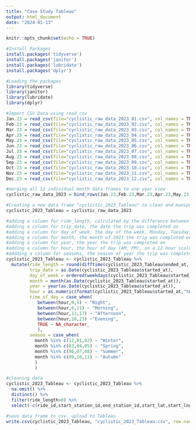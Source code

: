 ```yaml
---
title: "Case Study Tableau"
output: html_document
date: "2024-01-13"
---
```


```r
knitr::opts_chunk$set(echo = TRUE)
```

```r
#Install Packages
install.packages('tidyverse')
install.packages('janitor')
install.packages('lubridate')
install.packages('dplyr')

#Loading the packages
library(tidyverse)
library(janitor)
library(lubridate)
library(dplyr)

#Import CSV Data using read_csv
Jan.23 = read_csv(file="cyclistic_raw_data_2023_01.csv", col_names = TRUE)
Feb.23 = read_csv(file="cyclistic_raw_data_2023_02.csv", col_names = TRUE)
Mar.23 = read_csv(file="cyclistic_raw_data_2023_03.csv", col_names = TRUE)
Apr.23 = read_csv(file="cyclistic_raw_data_2023_04.csv", col_names = TRUE)
May.23 = read_csv(file="cyclistic_raw_data_2023_05.csv", col_names = TRUE)
Jun.23 = read_csv(file="cyclistic_raw_data_2023_06.csv", col_names = TRUE)
Jul.23 = read_csv(file="cyclistic_raw_data_2023_07.csv", col_names = TRUE)
Aug.23 = read_csv(file="cyclistic_raw_data_2023_08.csv", col_names = TRUE)
Sep.23 = read_csv(file="cyclistic_raw_data_2023_09.csv", col_names = TRUE)
Oct.23 = read_csv(file="cyclistic_raw_data_2023_10.csv", col_names = TRUE)
Nov.23 = read_csv(file="cyclistic_raw_data_2023_11.csv", col_names = TRUE)
Dec.23 = read_csv(file="cyclistic_raw_data_2023_12.csv", col_names = TRUE)

#merging all 12 individual month data frames to one year view
cyclistic_raw_data_2023 = bind_rows(Jan.23,Feb.23,Mar.23,Apr.23,May.23,Jun.23,Jul.23,Aug.23,Sep.23,Oct.23,Nov.23,Dec.23)

#Creating a new data frame "cyclistic_2023_Tableau" to clean and manipulate (create new columns) in R
cyclistic_2023_Tableau = cyclistic_raw_data_2023

#adding a column for ride_length, calculated by the difference between started_at and ended_at
#adding a column for trip_date, the date the trip was completed on
#adding a column for day_of_week, the day of the week, Monday, Tuesday, Wednesday... the trip was completed on 
#adding a column for month, the month of 2023 the trip was completed on 
#adding a column for year, the year the trip was completed on 
#adding a column for hour, the hour of day (AM, PM), on a 12 hour scale, the trip was completed on 
#addding a column for seasons, the season of year the trip was completed; Winter = December, Janurary, Feburary, Spring = March, April, May, Summer = June, July, August, Autumn = September, October, November
cyclistic_2023_Tableau <- cyclistic_2023_Tableau %>%
  mutate(ride_length = round(difftime(cyclistic_2023_Tableau$ended_at, cyclistic_2023_Tableau$started_at, units = "mins"), digits = 1),
         trip_date = as.Date(cyclistic_2023_Tableau$started_at),
         day_of_week = ordered(weekdays(cyclistic_2023_Tableau$started_at)),
         month = month(as.Date(cyclistic_2023_Tableau$started_at)),
         year = year(as.Date(cyclistic_2023_Tableau$started_at)),
         hour = as.numeric(format(cyclistic_2023_Tableau$started_at,"%H")),
         time_of_day = case_when(
            between(hour,0,5) ~ "Night",
            between(hour,6,11) ~ "Morning",
            between(hour,12,17) ~ "Afternoon",
            between(hour,18,23) ~"Evening",
            TRUE ~ NA_character_
            ),
         season = case_when(
           month %in% c(12,01,02) ~ "Winter",
           month %in% c(03,04,05) ~ "Spring",
           month %in% c(06,07,08) ~ "Summer",
           month %in% c(09,10,11) ~ "Autumn"
           )
           )

#cleaning data 
cyclistic_2023_Tableau <- cyclistic_2023_Tableau %>%
  na.omit() %>%
  distinct() %>%
  filter(ride_length>0) %>%
  select(-c(ride_id,start_station_id,end_station_id,start_lat,start_lng,end_lat,end_lng))

#save data frame to csv. upload to Tableau
write.csv(cyclistic_2023_Tableau, "cyclistic_2023_Tableau.csv", row.names = FALSE)

```
